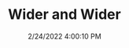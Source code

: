 ---
width: 1333
height: 2000
title: Wider and Wider
description: A CPR built early 911 hot rod.
date: 2/24/2022 4:00:10 PM
cameraMake: Sony
cameraModel: ILCE-7M3
lens: FE 85mm F1.4 GM
settingsfStop: f/1.4
settingsISO: ISO 100
settingsShutter: 1/160
settingsFocalLength: 85 mm
---